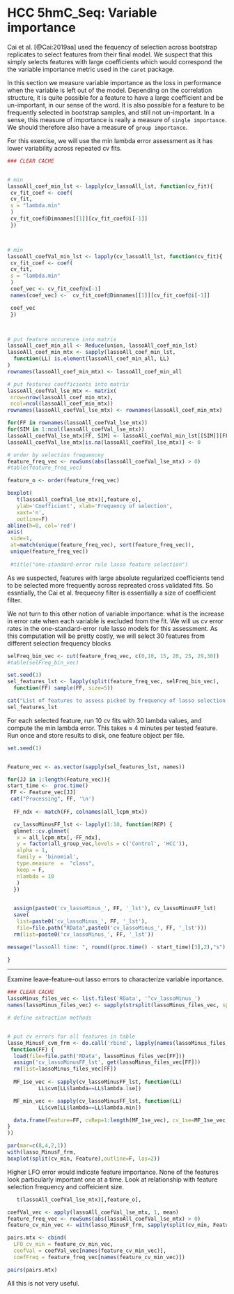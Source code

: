 # HCC 5hmC_Seq: Variable importance  {#hcc-5hmcseq-variable-importance}

Cai et al. [@Cai:2019aa] used the fequency of selection across
bootstrap replicates to select features from their final model.
We suspect that this simply selects features with large coefficients
which would correspond the the variable importance metric
used in the `caret` package.  

In this section we measure variable importance as the loss in performance when the variable is left out
of the model.  Depending on the correlation structure, it is quite possible
for a feature to have a large coefficient and be un-important, in our sense of the word.
It is also possible for a feature to be frequently selected in bootstrap samples, and
still not un-important.  In a sense, this measure of importance is really a measure
of `single importance`.  We should therefore also have a measure of `group importance`.

For this exercise, we will use the min lambda error assessment as it has
lower variability across repeated cv fits.

```r
### CLEAR CACHE


# min
lassoAll_coef_min_lst <- lapply(cv_lassoAll_lst, function(cv_fit){
 cv_fit_coef <- coef(
 cv_fit,
 s = "lambda.min"
 )
 cv_fit_coef@Dimnames[[1]][cv_fit_coef@i[-1]]
 })



# min
lassoAll_coefVal_min_lst <- lapply(cv_lassoAll_lst, function(cv_fit){
 cv_fit_coef <- coef(
 cv_fit,
 s = "lambda.min"
 )
 coef_vec <- cv_fit_coef@x[-1]
 names(coef_vec) <-  cv_fit_coef@Dimnames[[1]][cv_fit_coef@i[-1]]

 coef_vec
 })



# put feature occurence into matrix
lassoAll_coef_min_all <- Reduce(union, lassoAll_coef_min_lst)
lassoAll_coef_min_mtx <- sapply(lassoAll_coef_min_lst, 
  function(LL) is.element(lassoAll_coef_min_all, LL)
)
rownames(lassoAll_coef_min_mtx) <- lassoAll_coef_min_all

# put festures coefficients into matrix
lassoAll_coefVal_lse_mtx <- matrix(
 nrow=nrow(lassoAll_coef_min_mtx), 
 ncol=ncol(lassoAll_coef_min_mtx))
rownames(lassoAll_coefVal_lse_mtx) <- rownames(lassoAll_coef_min_mtx)

for(FF in rownames(lassoAll_coefVal_lse_mtx))
for(SIM in 1:ncol(lassoAll_coefVal_lse_mtx))
lassoAll_coefVal_lse_mtx[FF, SIM] <- lassoAll_coefVal_min_lst[[SIM]][FF]
lassoAll_coefVal_lse_mtx[is.na(lassoAll_coefVal_lse_mtx)] <- 0

```


```r

# order by selection frequencey
feature_freq_vec <- rowSums(abs(lassoAll_coefVal_lse_mtx) > 0)
#table(feature_freq_vec)

feature_o <- order(feature_freq_vec)

boxplot(
   t(lassoAll_coefVal_lse_mtx)[,feature_o], 
   ylab='Coefficient', xlab='Frequency of selection',
   xaxt='n', 
   outline=F)
abline(h=0, col='red')
axis(
 side=1, 
 at=match(unique(feature_freq_vec), sort(feature_freq_vec)),
 unique(feature_freq_vec))
 
 #title("one-standard-error rule lasso feature selection")

```

As we suspected, features with large absolute regularized coefficients tend to
be selected more frequently across repreated cross validated fits.   So essntially,
the Cai et al. frequecny filter is essentially a size of coefficient filter.

We not turn to this other notion of variable importance: what is the increase in
error rate when each variable is excluded from the fit.  We will us cv error rates in
the one-standard-error rule lasso models for this assessment.  As this computation
will be pretty costly, we will select 30 features from different
selection frequency blocks

```r

selFreq_bin_vec <- cut(feature_freq_vec, c(0,10, 15, 20, 25, 29,30))
#table(selFreq_bin_vec)

set.seed(1)
sel_features_lst <- lapply(split(feature_freq_vec, selFreq_bin_vec),
  function(FF) sample(FF, size=5))

cat("List of features to assess picked by frequency of lasso selection:\n")
sel_features_lst

```


For each selected feature, run 10 cv fits with 30 lambda values, and compute the 
min lambda error.  This takes $\approx$ 4 minutes per tested feature.  Run once and
store results to disk, one feature object per file.


```r

set.seed(1)


Feature_vec <- as.vector(sapply(sel_features_lst, names))

for(JJ in 1:length(Feature_vec)){
start_time <-  proc.time()
 FF <- Feature_vec[JJ]
 cat("Processing", FF, '\n')
 
  FF_ndx <- match(FF, colnames(all_lcpm_mtx))

  cv_lassoMinusFF_lst <- lapply(1:10, function(REP) {
  glmnet::cv.glmnet(
   x = all_lcpm_mtx[,-FF_ndx],
   y = factor(all_group_vec,levels = c('Control', 'HCC')),
   alpha = 1,
   family = 'binomial',
   type.measure  =  "class",
   keep = F,
   nlambda = 10
   )
  })
 

  assign(paste0('cv_lassoMinus_', FF, '_lst'), cv_lassoMinusFF_lst)
  save(
   list=paste0('cv_lassoMinus_', FF, '_lst'), 
   file=file.path("RData",paste0('cv_lassoMinus_', FF, '_lst')))
  rm(list=paste0('cv_lassoMinus_', FF, '_lst'))

message("lassoAll time: ", round((proc.time() - start_time)[3],2),"s")

}

```

*** 
Examine leave-feature-out lasso errors to characterize variable inportance.


```r
### CLEAR CACHE
lassoMinus_files_vec <- list.files('RData', '^cv_lassoMinus_')
names(lassoMinus_files_vec) <- sapply(strsplit(lassoMinus_files_vec, split='_'),'[',3)

# define extraction methods


# put cv errors for all features in table
lasso_MinusF_cvm_frm <- do.call('rbind', lapply(names(lassoMinus_files_vec),
 function(FF) {
  load(file=file.path('RData', lassoMinus_files_vec[FF]))
  assign('cv_lassoMinusFF_lst', get(lassoMinus_files_vec[FF]))
  rm(list=lassoMinus_files_vec[FF])
  
  MF_1se_vec <- sapply(cv_lassoMinusFF_lst, function(LL)
          LL$cvm[LL$lambda==LL$lambda.1se])

  MF_min_vec <- sapply(cv_lassoMinusFF_lst, function(LL)
          LL$cvm[LL$lambda==LL$lambda.min])

  data.frame(Feature=FF, cvRep=1:length(MF_1se_vec), cv_1se=MF_1se_vec, cv_min=MF_min_vec)
}
))

```


```r

par(mar=c(8,4,2,1))
with(lasso_MinusF_frm,
boxplot(split(cv_min, Feature),outline=F, las=2))


```

Higher LFO error would indicate feature importance.  None of the features look particularly important
one at a time.  Look at relationship with feature selection frequency and coffeicient size.

```r

   t(lassoAll_coefVal_lse_mtx)[,feature_o], 

coefVal_vec <- apply(lassoAll_coefVal_lse_mtx, 1, mean)
feature_freq_vec <- rowSums(abs(lassoAll_coefVal_lse_mtx) > 0)
feature_cv_min_vec <- with(lasso_MinusF_frm, sapply(split(cv_min, Feature), mean))

pairs.mtx <- cbind(
  LFO_cv_min = feature_cv_min_vec,
  ceofVal = coefVal_vec[names(feature_cv_min_vec)],
  coefFreq = feature_freq_vec[names(feature_cv_min_vec)])

pairs(pairs.mtx)

```

All this is not very useful.


